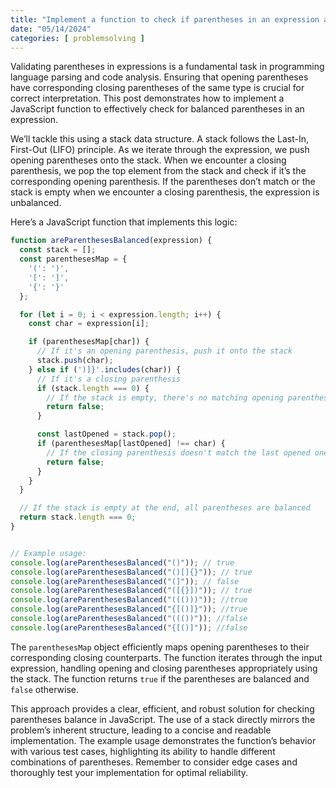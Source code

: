 ```yaml
---
title: "Implement a function to check if parentheses in an expression are balanced"
date: "05/14/2024"
categories: [ problemsolving ]
---
```


Validating parentheses in expressions is a fundamental task in programming language parsing and code analysis.  Ensuring that opening parentheses have corresponding closing parentheses of the same type is crucial for correct interpretation. This post demonstrates how to implement a JavaScript function to effectively check for balanced parentheses in an expression.

We'll tackle this using a stack data structure.  A stack follows the Last-In, First-Out (LIFO) principle.  As we iterate through the expression, we push opening parentheses onto the stack. When we encounter a closing parenthesis, we pop the top element from the stack and check if it's the corresponding opening parenthesis. If the parentheses don't match or the stack is empty when we encounter a closing parenthesis, the expression is unbalanced.


Here's a JavaScript function that implements this logic:

```javascript
function areParenthesesBalanced(expression) {
  const stack = [];
  const parenthesesMap = {
    '(': ')',
    '[': ']',
    '{': '}'
  };

  for (let i = 0; i < expression.length; i++) {
    const char = expression[i];

    if (parenthesesMap[char]) {
      // If it's an opening parenthesis, push it onto the stack
      stack.push(char);
    } else if (')]}'.includes(char)) {
      // If it's a closing parenthesis
      if (stack.length === 0) {
        // If the stack is empty, there's no matching opening parenthesis
        return false;
      }

      const lastOpened = stack.pop();
      if (parenthesesMap[lastOpened] !== char) {
        // If the closing parenthesis doesn't match the last opened one
        return false;
      }
    }
  }

  // If the stack is empty at the end, all parentheses are balanced
  return stack.length === 0;
}


// Example usage:
console.log(areParenthesesBalanced("()")); // true
console.log(areParenthesesBalanced("()[]{}")); // true
console.log(areParenthesesBalanced("(]")); // false
console.log(areParenthesesBalanced("([{}])")); // true
console.log(areParenthesesBalanced("((()))")); //true
console.log(areParenthesesBalanced("{[()]}")); //true
console.log(areParenthesesBalanced("((())")); //false
console.log(areParenthesesBalanced("{[()]")); //false

```

The `parenthesesMap` object efficiently maps opening parentheses to their corresponding closing counterparts. The function iterates through the input expression, handling opening and closing parentheses appropriately using the stack.  The function returns `true` if the parentheses are balanced and `false` otherwise.

This approach provides a clear, efficient, and robust solution for checking parentheses balance in JavaScript.  The use of a stack directly mirrors the problem's inherent structure, leading to a concise and readable implementation.  The example usage demonstrates the function's behavior with various test cases, highlighting its ability to handle different combinations of parentheses.  Remember to consider edge cases and thoroughly test your implementation for optimal reliability.

